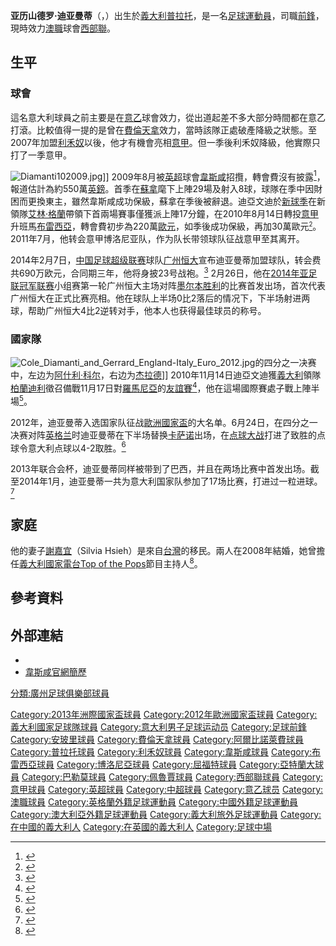 {{Otheruses|subject=意大利足球运动员|other=巴西的市镇|迪亚曼蒂 (市镇)}}
{{noteTA|G1=EPL|G2=意甲|G3=足球
|T=zh-hans:亚历山德罗·迪亚曼蒂; zh-hk:亞歷山度·迪亞文迪; zh-tw:亞歷山德羅·狄亞曼提;
|1=zh-hans:亚历山德罗·迪亚曼蒂; zh-hk:亞歷山度·迪亞文迪; zh-tw:亞歷山德羅·狄亞曼提;
|2=zh-hans:迪亚曼蒂; zh-hk:迪亞文迪; zh-tw:狄亞曼提;
|3=zh-hans:意甲; zh-hk:意甲; zh-tw:義甲;
|4=zh-hans:意乙; zh-hk:意乙; zh-tw:義甲;
}}
{{Football player infobox 
| playername           = 亚历山德罗·迪亚曼蒂<br>''Alessandro Diamanti''
| image                =[[File:Alessandro_Diamanti_Euro_2012_vs_England_penalty.jpg|250px]]
| caption              =迪亚曼蒂在2012年[[歐洲國家盃|歐洲國家盃]]上对阵英格兰队的比赛中主罚点球
| fullname             = Alessandro Diamanti
| dateofbirth          = {{birth date and age|1983|5|2}}
| cityofbirth          = [[普拉托|普拉托]]
| countryofbirth       = [[義大利|義大利]]
| height               = {{Height|m=1.80}}
| position             = [[前鋒_(足球)|前鋒]]
| currentclub          = [[西部聯足球會|西部聯]]
| clubnumber           = 23
| years1               = 1999-04
| clubs1               = [[普拉托足球會|普拉托]] 
| caps1                = 23
| goals1               = 4
| years2               = 2000-01
| clubs2               = → [[恩波利足球俱乐部|安玻里]] （租借）
| caps2                = 0
| goals2               = 0
| years3               = 2001-02
| clubs3               = → 福旦基奧（租借）
| caps3                = 24
| goals3               = 3
| years4               = 2003
| clubs4               = → [[佛罗伦萨足球俱乐部|費倫天拿]]（租借）
| caps4                = 3
| goals4               = 0
| years5               = 2004-06
| clubs5               = [[阿爾比諾萊費足球俱樂部|阿爾比諾萊費]]
| caps5                = 26
| goals5               = 0
| years6               = 2006
| clubs6               = → [[普拉托足球會|普拉托]]（租借）
| caps6                = 11
| goals6               = 4
| years7               = 2006-07
| clubs7               = [[普拉托足球會|普拉托]]
| caps7                = 25
| goals7               = 10
| years8               = 2007-09
| clubs8               = [[利禾奴體育會|利禾奴]]
| caps8                = 63
| goals8               = 24
| years9               = 2009-10
| clubs9               = [[西汉姆联足球俱乐部|韋斯咸]]
| caps9                = 28
| goals9               = 7
| years10              = 2010-11
| clubs10              = [[布雷西亚足球俱乐部|布雷西亞]]
| caps10               = 32 
| goals10              = 6
| years11              = 2011-14
| clubs11              = [[波隆那足球俱樂部|波隆那]]
| caps11               = 75
| goals11              = 17
| years12              = 2014-16
| clubs12              = [[广州恒大足球俱乐部|广州恒大]]
| caps12               = 24
| goals12              = 4
| years13              = 2015
| clubs13              = → [[佛罗伦萨足球俱乐部|費倫天拿]]（租借）
| caps13               = 11
| goals13              = 2
| years14              = 2015-16
| clubs14              = → [[屈福特足球會|屈福特]]（租借）
| caps14               = 3
| goals14              = 0
| years15              = 2016
| clubs15              = → [[亞特蘭大足球俱樂部|亞特蘭大]]（租借）
| caps15               = 16
| goals15              = 1
| years16              = 2016-2017
| clubs16              = [[巴勒莫足球俱樂部|巴勒莫]]
| caps16               = 31
| goals16              = 1
| years17              = 2018
| clubs17              = [[佩魯賈足球會|佩魯賈]]
| caps17               = 4
| goals17              = 0
| years18              = 2018-2019
| clubs18              = [[利沃诺足球俱乐部|利禾奴]]
| caps18               = 4
| goals18              = 0
| years19              = 2019-
| clubs19              = [[西部聯足球會|西部聯]]
| caps19               = 2
| goals19              = 0
| nationalyears1       = 2010-13
| nationalteam1        = [[義大利國家足球隊|義大利]]
| nationalcaps1        = 17
| nationalgoals1       = 1
| pcupdate             = 2019年10月19日 
| ntupdate             = 2014年7月23日 07:04 (UTC)
}}
'''亚历山德罗·迪亚曼蒂'''（{{lang-it|'''Alessandro Diamanti'''}}，{{bd|1983年|5月2日|catIdx=Diamanti, Alessandro}}）出生於[[義大利|義大利]][[普拉托|普拉托]]，是一名[[足球|足球]][[運動員|運動員]]，司職[[前鋒_(足球)|前鋒]]，現時效力[[澳職|澳職]]球會[[西部聯足球會|西部聯]]。

==生平==
=== 球會 ===
這名意大利球員之前主要是在[[意乙|意乙]]球會效力，從出道起差不多大部分時間都在意乙打滾。比較值得一提的是曾在[[佛罗伦萨足球俱乐部|費倫天拿]]效力，當時該隊正處破產降級之狀態。至2007年加盟[[利禾奴體育會|利禾奴]]以後，他才有機會亮相[[意甲|意甲]]。但一季後利禾奴降級，他實際只打了一季意甲。

[[File:Diamanti102009.jpg|thumb]]]]
2009年8月被[[英超|英超]]球會[[西汉姆联足球俱乐部|韋斯咸]]招攬，轉會費沒有披露<ref>{{cite web |language=en |publisher=West Ham United F.C. |title=Diamanti signs |url=http://www.whufc.com/page/News/0,,12562~1780384,00.html |date=2009-08-28 |accessdate=2009-08-29 |deadurl=yes |archiveurl=https://web.archive.org/web/20090830023504/http://www.whufc.com/page/News/0%2C%2C12562~1780384%2C00.html |archivedate=2009-08-30 }}</ref>，報道估計為約550萬[[英鎊|英鎊]]。首季在[[吉安弗蘭科·佐拉|蘇拿]]麾下上陣29場及射入8球，球隊在季中因財困而更換東主，雖然韋斯咸成功保級，蘇拿在季後被辭退。迪亞文迪於[[2010年至2011年英格蘭超級聯賽|新球季]]在新領隊[[艾林·格蘭|艾林·格蘭]]帶領下首兩場賽事僅獲派上陣17分鐘，在2010年8月14日轉投[[意甲|意甲]]升班馬[[布雷西亚足球俱乐部|布雷西亞]]，轉會費初步為220萬[[歐元|歐元]]，如季後成功保級，再加30萬歐元<small><ref>{{cite news |language=en |url=http://news.bbc.co.uk/sport2/hi/football/teams/w/west_ham_utd/8941138.stm |title=West Ham sell Alessandro Diamanti to Brescia for £1.8m |publisher=[[BBC|BBC]] Sport |date=2010-08-24 |accessdate=2010-08-25 |archive-date=2010-08-24 |archive-url=https://web.archive.org/web/20100824212941/http://news.bbc.co.uk/sport2/hi/football/teams/w/west_ham_utd/8941138.stm |dead-url=no }}</ref></small>。2011年7月，他转会意甲博洛尼亚队，作为队长带领球队征战意甲至其离开。

2014年2月7日，[[中国足球超级联赛|中国足球超级联赛]]球队[[广州恒大|广州恒大]]宣布迪亚曼蒂加盟球队，转会费共690万欧元，合同期三年，他将身披23号战袍。<ref>{{cite web | url=http://www.gzevergrandefc.com/news.aspx?ftid=6015 | title=亚历山德罗·迪亚曼蒂(Alessandro Diamanti)正式加盟广州恒大足球俱乐部 | accessdate=2014-02-07 | archive-date=2014-02-14 | archive-url=https://web.archive.org/web/20140214011136/http://gzevergrandefc.com/news.aspx?ftid=6015 | dead-url=no }}</ref> 2月26日，他在[[2014年亚足联冠军联赛|2014年亚足联冠军联赛]]小组赛第一轮广州恒大主场对阵[[墨尔本胜利足球俱乐部|墨尔本胜利]]的比赛首发出场，首次代表广州恒大在正式比赛亮相。他在球队上半场0比2落后的情况下，下半场射进两球，帮助广州恒大4比2逆转对手，他本人也获得最佳球员的称号。

=== 國家隊 ===
[[File:Cole_Diamanti_and_Gerrard_England-Italy_Euro_2012.jpg|thumb]]的四分之一决赛中，左边为[[阿什利·科尔|阿什利·科尔]]，右边为[[杰拉德|杰拉德]]]]
2010年11月14日迪亞文迪獲[[義大利國家足球隊|義大利]]領隊[[切薩雷·普蘭德利|柏蘭迪利]]徵召備戰11月17日對[[羅馬尼亞國家足球隊|羅馬尼亞]]的[[友誼賽|友誼賽]]<ref>{{cite news |language=en |url=http://www.footballitaliano.co.uk/p6_65_4793_prandelli-picks-ledesma-and-diamanti-in-italy-squad-to-face-romania.html |publisher=''footballitaliano.co.uk'' |title=Prandelli picks Ledesma and Diamanti in Italy squad to face Romania |accessdate=2010-11-15 |date=2010-11-15 |archive-date=2010-11-24 |archive-url=https://web.archive.org/web/20101124065834/http://footballitaliano.co.uk/p6_65_4793_prandelli-picks-ledesma-and-diamanti-in-italy-squad-to-face-romania.html |dead-url=yes }}</ref>，他在這場國際賽處子戰上陣半場<ref>{{cite news |language=en |url=http://www.guardian.co.uk/football/2010/nov/17/romania-italy-international-friendly-racism-fans |publisher=''guardian.co.uk'' |title=Mario Balotelli suffers racist abuse from Italy and Romania fans |accessdate=2010-11-18 |date=2010-11-17 |archive-date=2010-11-22 |archive-url=https://web.archive.org/web/20101122101212/http://www.guardian.co.uk/football/2010/nov/17/romania-italy-international-friendly-racism-fans |dead-url=no }}</ref>。

2012年，迪亚曼蒂入选国家队征战[[歐洲國家盃|歐洲國家盃]]的大名单。6月24日，在四分之一决赛对阵[[英格兰足球代表队|英格兰]]时迪亚曼蒂在下半场替换[[卡萨诺|卡萨诺]]出场，在[[点球大战|点球大战]]打进了致胜的点球令意大利点球以4-2取胜。<ref>{{cite web|url=http://www.bbc.co.uk/sport/0/football/18355305|publisher=BBC Sport|title=England 0 - 0 Italy (FT 90 +42) - Italy win 4-2 on penalties|accessdate=2012-06-24|date=2012-06-24|location=London|archive-date=2015-12-30|archive-url=https://web.archive.org/web/20151230043020/http://www.bbc.co.uk/sport/0/football/18355305|dead-url=no}}</ref>

2013年联合会杯，迪亚曼蒂同样被带到了巴西，并且在两场比赛中首发出场。截至2014年1月，迪亚曼蒂一共为意大利国家队参加了17场比赛，打进过一粒进球。<ref>{{cite web | url=http://sports.qq.com/a/20140207/010946.htm | title=迪亚曼蒂个人资料 | accessdate=2014-02-07 | archive-date=2014-02-22 | archive-url=https://web.archive.org/web/20140222213817/http://sports.qq.com/a/20140207/010946.htm | dead-url=no }}</ref>

==家庭==
他的妻子[[謝嘉宜|謝嘉宜]]（Silvia Hsieh）是來自[[台灣|台灣]]的移民。兩人在2008年結婚，她曾擔任[[義大利國家電台|義大利國家電台]][[Top_of_the_Pops|Top of the Pops]]節目主持人<ref>{{Cite web|url=http://news.chinatimes.com/focus/501011427/112012062600083.html|language=zh-tw|3=|title=台灣女婿狄亞曼提 進球脫衣秀台灣|publisher=中國時報|6=|date=2012-06-26|accessdate=2012-06-26|deadurl=yes|archiveurl=https://web.archive.org/web/20120629071636/http://news.chinatimes.com/focus/501011427/112012062600083.html|archivedate=2012-06-29}}</ref>。

==參考資料==
{{reflist|2}}

==外部連結==
*{{soccerbase|id=52140}}
* [https://web.archive.org/web/20090902073322/http://www.whufc.com/page/PlayerProfilesDetail/0,,12562~44406,00.html 韋斯咸官網簡歷]

{{西部聯球員名單}}
{{2014年中超分类名单广州恒大}}
{{2012年欧洲足球锦标赛意大利参赛名单}}
{{2013年聯合會盃足球賽意大利參賽名單}}

{{DEFAULTSORT:Diamanti, Alessandro}}
[[Category:2013年洲際國家盃球員|Category:2013年洲際國家盃球員]]
[[Category:2012年歐洲國家盃球員|Category:2012年歐洲國家盃球員]]
[[Category:義大利國家足球隊球員|Category:義大利國家足球隊球員]]
[[Category:意大利男子足球运动员|Category:意大利男子足球运动员]]
[[Category:足球前鋒|Category:足球前鋒]]
[[Category:安玻里球員|Category:安玻里球員]]
[[Category:費倫天拿球員|Category:費倫天拿球員]]
[[Category:阿爾比諾萊費球員|Category:阿爾比諾萊費球員]]
[[Category:普拉托球員|Category:普拉托球員]]
[[Category:利禾奴球員|Category:利禾奴球員]]
[[Category:韋斯咸球員|Category:韋斯咸球員]]
[[Category:布雷西亞球員|Category:布雷西亞球員]]
[[Category:博洛尼亞球員|Category:博洛尼亞球員]]
[[分類:廣州足球俱樂部球員|分類:廣州足球俱樂部球員]]
[[Category:屈福特球員|Category:屈福特球員]]
[[Category:亞特蘭大球員|Category:亞特蘭大球員]]
[[Category:巴勒莫球員|Category:巴勒莫球員]]
[[Category:佩魯賈球員|Category:佩魯賈球員]]
[[Category:西部聯球員|Category:西部聯球員]]
[[Category:意甲球員|Category:意甲球員]]
[[Category:英超球員|Category:英超球員]]
[[Category:中超球員|Category:中超球員]]
[[Category:意乙球员|Category:意乙球员]]
[[Category:澳職球員|Category:澳職球員]]
[[Category:英格蘭外籍足球運動員|Category:英格蘭外籍足球運動員]]
[[Category:中國外籍足球運動員|Category:中國外籍足球運動員]]
[[Category:澳大利亞外籍足球運動員|Category:澳大利亞外籍足球運動員]]
[[Category:義大利旅外足球運動員|Category:義大利旅外足球運動員]]
[[Category:在中國的義大利人|Category:在中國的義大利人]]
[[Category:在英國的義大利人|Category:在英國的義大利人]]
[[Category:足球中場|Category:足球中場]]